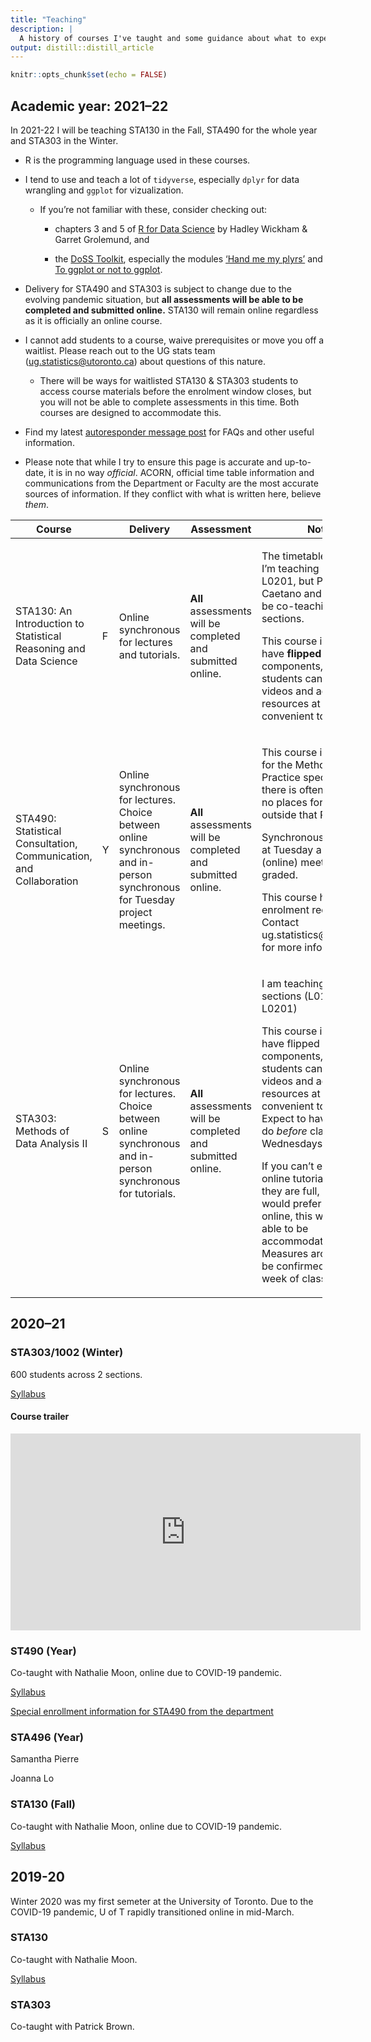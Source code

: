 ```yaml
---
title: "Teaching"
description: |
  A history of courses I've taught and some guidance about what to expect if you take a course with me this year. *Last updated: `r Sys.Date()`*.
output: distill::distill_article
---
```


```r
knitr::opts_chunk$set(echo = FALSE)
```

## Academic year: 2021--22

In 2021-22 I will be teaching STA130 in the Fall, STA490 for the whole year and STA303 in the Winter.

-   R is the programming language used in these courses.

-   I tend to use and teach a lot of `tidyverse`, especially `dplyr` for data wrangling and `ggplot` for vizualization.

    -   If you're not familiar with these, consider checking out:

        -   chapters 3 and 5 of [R for Data Science](https://r4ds.had.co.nz/) by Hadley Wickham & Garret Grolemund, and

        -   the [DoSS Toolkit](https://dosstoolkit.com/), especially the modules ['Hand me my plyrs'](https://dosstoolkit.com/#hand-me-my-plyrs) and [To ggplot or not to ggplot](https://dosstoolkit.com/#to-ggplot-or-not-to-ggplot).

-   Delivery for STA490 and STA303 is subject to change due to the evolving pandemic situation, but **all assessments will be able to be completed and submitted online.** STA130 will remain online regardless as it is officially an online course.

-   I cannot add students to a course, waive prerequisites or move you off a waitlist. Please reach out to the UG stats team ([ug.statistics\@utoronto.ca](mailto:ug.statistics@utoronto.ca)) about questions of this nature.

    -   There will be ways for waitlisted STA130 & STA303 students to access course materials before the enrolment window closes, but you will not be able to complete assessments in this time. Both courses are designed to accommodate this.

-   Find my latest [autoresponder message post](https://blog.lizabolton.com/) for FAQs and other useful information.

-   Please note that while I try to ensure this page is accurate and up-to-date, it is in no way *official*. ACORN, official time table information and communications from the Department or Faculty are the most accurate sources of information. If they conflict with what is written here, believe *them*.

+--------------------------------------------------------------------+---+----------------------------------------------------------------------------------------------------------------------------+-------------------------------------------------------------+-----------------------------------------------------------------------------------------------------------------------------------------------------------------------------------------------------------------------+
| Course                                                             |   | Delivery                                                                                                                   | Assessment                                                  | Notes                                                                                                                                                                                                                 |
+====================================================================+===+============================================================================================================================+=============================================================+=======================================================================================================================================================================================================================+
| STA130: An Introduction to Statistical Reasoning and Data Science  | F | Online synchronous for lectures and tutorials.                                                                             | **All** assessments will be completed and submitted online. | The timetable may say I'm teaching section L0201, but Prof. Sam Caetano and I will likely be co-teaching both sections.                                                                                               |
|                                                                    |   |                                                                                                                            |                                                             |                                                                                                                                                                                                                       |
|                                                                    |   |                                                                                                                            |                                                             | This course is likely to have **flipped** components, where students can watch videos and access resources at times convenient to them.                                                                               |
+--------------------------------------------------------------------+---+----------------------------------------------------------------------------------------------------------------------------+-------------------------------------------------------------+-----------------------------------------------------------------------------------------------------------------------------------------------------------------------------------------------------------------------+
| STA490: Statistical Consultation, Communication, and Collaboration | Y | Online synchronous for lectures. Choice between online synchronous and in-person synchronous for Tuesday project meetings. | **All** assessments will be completed and submitted online. | This course is required for the Methods and Practice specialist and there is often limited or no places for folks outside that POSt.                                                                                  |
|                                                                    |   |                                                                                                                            |                                                             |                                                                                                                                                                                                                       |
|                                                                    |   |                                                                                                                            |                                                             | Synchronous attendance at Tuesday and Thursday (online) meetings is graded.                                                                                                                                           |
|                                                                    |   |                                                                                                                            |                                                             |                                                                                                                                                                                                                       |
|                                                                    |   |                                                                                                                            |                                                             | This course has special enrolment requirements. Contact ug.statistics\@utoronto.ca for more information.                                                                                                              |
+--------------------------------------------------------------------+---+----------------------------------------------------------------------------------------------------------------------------+-------------------------------------------------------------+-----------------------------------------------------------------------------------------------------------------------------------------------------------------------------------------------------------------------+
| STA303: Methods of Data Analysis II                                | S | Online synchronous for lectures. Choice between online synchronous and in-person synchronous for tutorials.                | **All** assessments will be completed and submitted online. | I am teaching both sections (L0101 and L0201)                                                                                                                                                                         |
|                                                                    |   |                                                                                                                            |                                                             |                                                                                                                                                                                                                       |
|                                                                    |   |                                                                                                                            |                                                             | This course is likely to have flipped components, where students can watch videos and access resources at times convenient to them. Expect to have work to do *before* classes on Wednesdays to prepare.              |
|                                                                    |   |                                                                                                                            |                                                             |                                                                                                                                                                                                                       |
|                                                                    |   |                                                                                                                            |                                                             | If you can't enrol for an online tutorial because they are full, but you would prefer to meet online, this will likely be able to be accommodated. Measures around this will be confirmed in the first week of class. |
+--------------------------------------------------------------------+---+----------------------------------------------------------------------------------------------------------------------------+-------------------------------------------------------------+-----------------------------------------------------------------------------------------------------------------------------------------------------------------------------------------------------------------------+

## 2020--21

### STA303/1002 (Winter)

600 students across 2 sections.

[Syllabus](https://www.statistics.utoronto.ca/sites/www.statistics.utoronto.ca/files/STA303-1002_syllabus_W21.pdf)

#### Course trailer

<iframe width="560" height="315" src="https://www.youtube.com/embed/BxxGtcxtX80" frameborder="0" allowfullscreen>

</iframe>

### ST490 (Year)

Co-taught with Nathalie Moon, online due to COVID-19 pandemic.

[Syllabus](https://www.statistics.utoronto.ca/sites/www.statistics.utoronto.ca/files/STA490Y1%202020-21.pdf)

[Special enrollment information for STA490 from the department](https://www.statistics.utoronto.ca/current-students/special-enrolment-courses-sta490y1-sta492h1-sta496h1sta497h1)

### STA496 (Year)

Samantha Pierre

Joanna Lo

### STA130 (Fall)

Co-taught with Nathalie Moon, online due to COVID-19 pandemic.

[Syllabus](https://www.statistics.utoronto.ca/sites/www.statistics.utoronto.ca/files/STA130H1%20Fall%202020.pdf)

## 2019-20

Winter 2020 was my first semeter at the University of Toronto. Due to the COVID-19 pandemic, U of T rapidly transitioned online in mid-March.

### STA130

Co-taught with Nathalie Moon.

[Syllabus](%22https://www.statistics.utoronto.ca/sites/www.statistics.utoronto.ca/files/STA130H1S.pdf%22)

### STA303

Co-taught with Patrick Brown.

